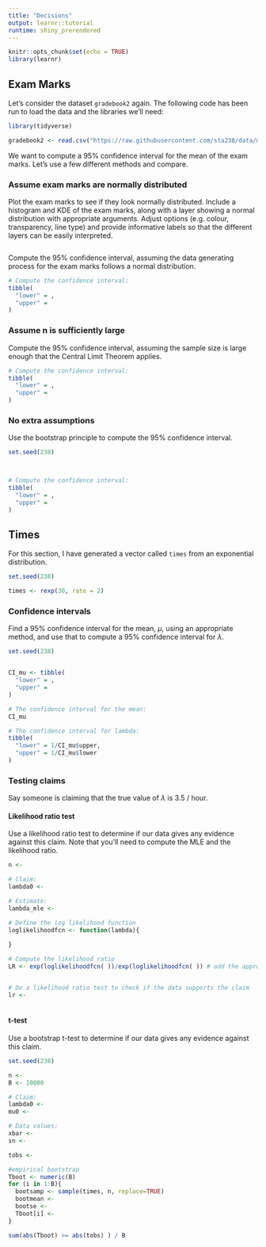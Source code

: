 ```yaml
---
title: "Decisions"
output: learnr::tutorial
runtime: shiny_prerendered
---
```


```r
knitr::opts_chunk$set(echo = TRUE)
library(learnr)
```

## Exam Marks
Let's consider the dataset `gradebook2` again. The following code has been run to load the data and the libraries we'll need:

```r
library(tidyverse)

gradebook2 <- read.csv("https://raw.githubusercontent.com/sta238/data/main/gradebook2.csv")
```

We want to compute a $95\%$ confidence interval for the mean of the exam marks. Let's use a few different methods and compare.

### Assume exam marks are normally distributed

Plot the exam marks to see if they look normally distributed. Include a histogram and KDE of the exam marks, along with a layer showing a normal distribution with appropriate arguments. Adjust options (e.g. colour, transparency, line type) and provide informative labels so that the different layers can be easily interpreted. 

```r

```

Compute the $95\%$ confidence interval, assuming the data generating process for the exam marks follows a normal distribution.
```r

# Compute the confidence interval:
tibble(
  "lower" = ,
  "upper" = 
)
```



### Assume n is sufficiently large 

Compute the $95\%$ confidence interval, assuming the sample size is large enough that the Central Limit Theorem applies.
```r


# Compute the confidence interval:
tibble(
  "lower" = ,
  "upper" = 
)
```


### No extra assumptions

Use the bootstrap principle to compute the $95\%$ confidence interval.

```r
set.seed(238)



# Compute the confidence interval:
tibble(
  "lower" = ,
  "upper" = 
)
```



## Times

For this section, I have generated a vector called `times` from an exponential distribution. 

```r
set.seed(238)

times <- rexp(30, rate = 2)
```


### Confidence intervals

Find a $95\%$ confidence interval for the mean, $\mu$, using an appropriate method, and use that to compute a $95\%$ confidence interval for $\lambda$.

```r
set.seed(238)


CI_mu <- tibble(
  "lower" = ,
  "upper" = 
)

# The confidence interval for the mean:
CI_mu

# The confidence interval for lambda:
tibble( 
  "lower" = 1/CI_mu$upper,
  "upper" = 1/CI_mu$lower
)

```

### Testing claims

Say someone is claiming that the true value of $\lambda$ is 3.5 / hour. 

#### Likelihood ratio test

Use a likelihood ratio test to determine if our data gives any evidence against this claim. Note that you'll need to compute the MLE and the likelihood ratio.

```r
n <- 

# Claim:
lambda0 <-

# Estimate:
lambda_mle <- 

# Define the log likelihood function
loglikelihoodfcn <- function(lambda){
  
}

# Compute the likelihood ratio
LR <- exp(loglikelihoodfcn( ))/exp(loglikelihoodfcn( )) # add the appropriate arguments to each loglikelihoodfcn()


# Do a likelihood ratio test to check if the data supports the claim
lr <- 
  
```


#### t-test

Use a bootstrap t-test to determine if our data gives any evidence against this claim.

```r
set.seed(238)

n <-
B <- 10000

# Claim:
lambda0 <- 
mu0 <- 

# Data values:
xbar <- 
sn <- 

tobs <- 

#empirical bootstrap
Tboot <- numeric(B)
for (i in 1:B){
  bootsamp <- sample(times, n, replace=TRUE) 
  bootmean <- 
  bootse <- 
  Tboot[i] <- 
}

sum(abs(Tboot) >= abs(tobs) ) / B

```






